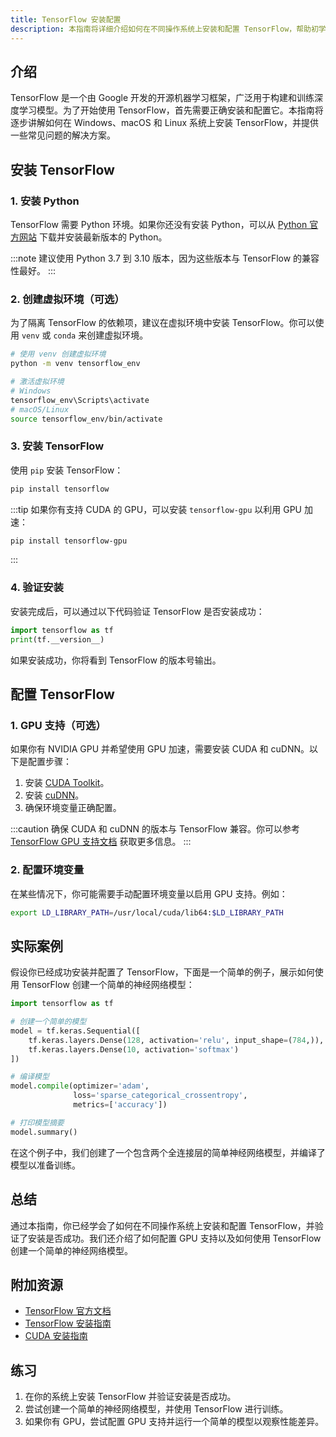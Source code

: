 ```yaml
---
title: TensorFlow 安装配置
description: 本指南将详细介绍如何在不同操作系统上安装和配置 TensorFlow，帮助初学者快速上手。
---
```


## 介绍

TensorFlow 是一个由 Google 开发的开源机器学习框架，广泛用于构建和训练深度学习模型。为了开始使用 TensorFlow，首先需要正确安装和配置它。本指南将逐步讲解如何在 Windows、macOS 和 Linux 系统上安装 TensorFlow，并提供一些常见问题的解决方案。

## 安装 TensorFlow

### 1. 安装 Python

TensorFlow 需要 Python 环境。如果你还没有安装 Python，可以从 [Python 官方网站](https://www.python.org/downloads/) 下载并安装最新版本的 Python。

:::note
建议使用 Python 3.7 到 3.10 版本，因为这些版本与 TensorFlow 的兼容性最好。
:::

### 2. 创建虚拟环境（可选）

为了隔离 TensorFlow 的依赖项，建议在虚拟环境中安装 TensorFlow。你可以使用 `venv` 或 `conda` 来创建虚拟环境。

```bash
# 使用 venv 创建虚拟环境
python -m venv tensorflow_env

# 激活虚拟环境
# Windows
tensorflow_env\Scripts\activate
# macOS/Linux
source tensorflow_env/bin/activate
```

### 3. 安装 TensorFlow

使用 `pip` 安装 TensorFlow：

```bash
pip install tensorflow
```

:::tip
如果你有支持 CUDA 的 GPU，可以安装 `tensorflow-gpu` 以利用 GPU 加速：

```bash
pip install tensorflow-gpu
```
:::

### 4. 验证安装

安装完成后，可以通过以下代码验证 TensorFlow 是否安装成功：

```python
import tensorflow as tf
print(tf.__version__)
```

如果安装成功，你将看到 TensorFlow 的版本号输出。

## 配置 TensorFlow

### 1. GPU 支持（可选）

如果你有 NVIDIA GPU 并希望使用 GPU 加速，需要安装 CUDA 和 cuDNN。以下是配置步骤：

1. 安装 [CUDA Toolkit](https://developer.nvidia.com/cuda-downloads)。
2. 安装 [cuDNN](https://developer.nvidia.com/cudnn)。
3. 确保环境变量正确配置。

:::caution
确保 CUDA 和 cuDNN 的版本与 TensorFlow 兼容。你可以参考 [TensorFlow GPU 支持文档](https://www.tensorflow.org/install/gpu) 获取更多信息。
:::

### 2. 配置环境变量

在某些情况下，你可能需要手动配置环境变量以启用 GPU 支持。例如：

```bash
export LD_LIBRARY_PATH=/usr/local/cuda/lib64:$LD_LIBRARY_PATH
```

## 实际案例

假设你已经成功安装并配置了 TensorFlow，下面是一个简单的例子，展示如何使用 TensorFlow 创建一个简单的神经网络模型：

```python
import tensorflow as tf

# 创建一个简单的模型
model = tf.keras.Sequential([
    tf.keras.layers.Dense(128, activation='relu', input_shape=(784,)),
    tf.keras.layers.Dense(10, activation='softmax')
])

# 编译模型
model.compile(optimizer='adam',
              loss='sparse_categorical_crossentropy',
              metrics=['accuracy'])

# 打印模型摘要
model.summary()
```

在这个例子中，我们创建了一个包含两个全连接层的简单神经网络模型，并编译了模型以准备训练。

## 总结

通过本指南，你已经学会了如何在不同操作系统上安装和配置 TensorFlow，并验证了安装是否成功。我们还介绍了如何配置 GPU 支持以及如何使用 TensorFlow 创建一个简单的神经网络模型。

## 附加资源

- [TensorFlow 官方文档](https://www.tensorflow.org/guide)
- [TensorFlow 安装指南](https://www.tensorflow.org/install)
- [CUDA 安装指南](https://docs.nvidia.com/cuda/cuda-installation-guide-linux/index.html)

## 练习

1. 在你的系统上安装 TensorFlow 并验证安装是否成功。
2. 尝试创建一个简单的神经网络模型，并使用 TensorFlow 进行训练。
3. 如果你有 GPU，尝试配置 GPU 支持并运行一个简单的模型以观察性能差异。

